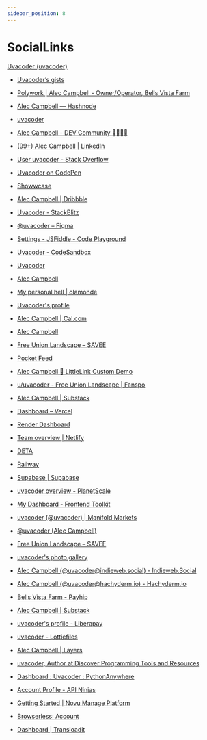 ```yaml
---
sidebar_position: 8
---
```

# SocialLinks

 [Uvacoder (uvacoder)](https://github.com/Uvacoder)
- [Uvacoder’s gists](https://gist.github.com/Uvacoder)
- [Polywork | Alec Campbell - Owner/Operator, Bells Vista Farm](https://www.polywork.com/uvacoder)
- [Alec Campbell — Hashnode](https://hashnode.com/@uvacoder)
- [uvacoder](https://uvacoder.hashnode.dev/)
- [Alec Campbell - DEV Community 👩‍💻👨‍💻](https://dev.to/fu4303)
- [(99+) Alec Campbell | LinkedIn](https://www.linkedin.com/in/alecbcampbell/)
- [User uvacoder - Stack Overflow](https://stackoverflow.com/users/17330377/uvacoder)
- [Uvacoder on CodePen](https://codepen.io/uvacoder)
- [Showwcase](https://www.showwcase.com/uvacoder)
- [Alec Campbell | Dribbble](https://dribbble.com/Uvacoder/)
- [Uvacoder - StackBlitz](https://stackblitz.com/@Uvacoder)
- [@uvacoder – Figma](https://www.figma.com/@uvacoder)
- [Settings - JSFiddle - Code Playground](https://jsfiddle.net/user/Uvacoder/)
- [Uvacoder - CodeSandbox](https://codesandbox.io/u/Uvacoder)
- [Uvacoder](https://glitch.com/@Uvacoder)
- [Alec Campbell](https://uvacoder.gumroad.com/)
- [My personal hell | olamonde](https://olamonde.me/uvacoder)
- [Uvacoder's profile](https://linktree-alpha.vercel.app/Uvacoder)
- [Alec Campbell | Cal.com](https://cal.com/uvacoder)
- [Alec Campbell](https://bellsvista.blogspot.com/)
- [Free Union Landscape – SAVEE](https://savee.it/valandscapes/)
- [Pocket Feed](https://pocket-feed.vercel.app/feed/blog)

- [Alec Campbell 🔗 LittleLink Custom Demo](https://demo.littlelink-custom.com/@uvacoder)
- [u/uvacoder - Free Union Landscape | Fanspo](https://fanspo.com/u/uvacoder)
- [Alec Campbell | Substack](https://substack.com/profile/106268192-alec-campbell)


- [Dashboard – Vercel](https://vercel.com/dashboard)
- [Render Dashboard](https://dashboard.render.com/)
- [Team overview | Netlify](https://app.netlify.com/teams/uvacoder/overview)
- [DETA](https://web.deta.sh/home/uvacoder/default/overview)
- [Railway](https://railway.app/dashboard)
- [Supabase | Supabase](https://app.supabase.com/projects#)
- [uvacoder overview - PlanetScale](https://app.planetscale.com/uvacoder)
- [My Dashboard - Frontend Toolkit](https://www.fetoolkit.io/dashboard/NGVjLTE0Mw)
- [uvacoder (@uvacoder) | Manifold Markets](https://manifold.markets/uvacoder)

- [@uvacoder (Alec Campbell)](https://www.listennotes.com/@uvacoder/)
- [Free Union Landscape – SAVEE](https://savee.it/uvacoder/)
- [uvacoder's photo gallery](https://uvacoder.piwigo.com/)
- [Alec Campbell (@uvacoder@indieweb.social) - Indieweb.Social](https://indieweb.social/@uvacoder)
- [Alec Campbell (@uvacoder@hachyderm.io) - Hachyderm.io](https://hachyderm.io/@uvacoder)
- [Bells Vista Farm - Payhip](https://payhip.com/woodworker)
- [Alec Campbell | Substack](https://substack.com/profile/106268192-alec-campbell)
- [uvacoder's profile - Liberapay](https://liberapay.com/uvacoder/)
- [uvacoder - Lottiefiles](https://lottiefiles.com/ld9ysyvo66r9wgdo)
- [Alec Campbell | Layers](https://layers.to/uvacoder)

- [uvacoder, Author at Discover Programming Tools and Resources](https://noeticforce.com/u/uvacoder)
- [Dashboard : Uvacoder : PythonAnywhere](https://www.pythonanywhere.com/user/Uvacoder/)
- [Account Profile - API Ninjas](https://api-ninjas.com/profile)

- [Getting Started | Novu Manage Platform](https://web.novu.co/quickstart)
- [Browserless: Account](https://cloud.browserless.io/account/)
- [Dashboard | Transloadit](https://transloadit.com/c/uvacoder-github)

